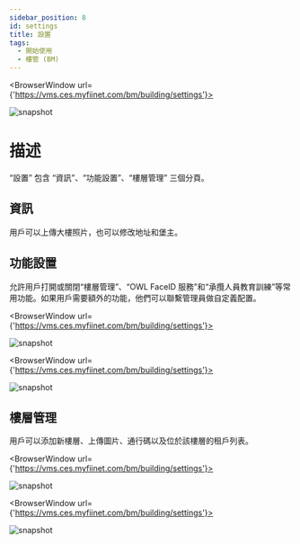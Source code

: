 ---
sidebar_position: 8
id: settings
title: 設置
tags:
  - 開始使用
  - 樓管 (BM)
---


<BrowserWindow url={'https://vms.ces.myfiinet.com/bm/building/settings'}>

![snapshot](/assets/bm/bm-settings-info-zh-hant.png)

</BrowserWindow>

# 描述

“設置” 包含 “資訊”、“功能設置”、“樓層管理” 三個分頁。

## 資訊

用戶可以上傳大樓照片，也可以修改地址和堡主。

## 功能設置

允許用戶打開或關閉“樓層管理”、“OWL FaceID 服務”和“承攬人員教育訓練”等常用功能。如果用戶需要額外的功能，他們可以聯繫管理員做自定義配置。

<BrowserWindow url={'https://vms.ces.myfiinet.com/bm/building/settings'}>

![snapshot](/assets/bm/bm-settings-functions-zh-hant.png)

</BrowserWindow>

<BrowserWindow url={'https://vms.ces.myfiinet.com/bm/building/settings'}>

![snapshot](/assets/bm/bm-settings-functions-customized-zh-hant.png)

</BrowserWindow>

## 樓層管理

用戶可以添加新樓層、上傳圖片、通行碼以及位於該樓層的租戶列表。

<BrowserWindow url={'https://vms.ces.myfiinet.com/bm/building/settings'}>

![snapshot](/assets/bm/bm-settings-floor-planner-zh-hant.png)

</BrowserWindow>

<BrowserWindow url={'https://vms.ces.myfiinet.com/bm/building/settings'}>

![snapshot](/assets/bm/bm-settings-floor-zh-hant.png)

</BrowserWindow>
